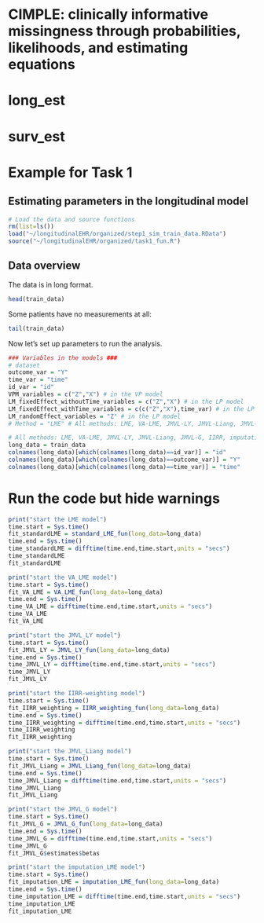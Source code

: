 
# CIMPLE: clinically informative missingness through probabilities, likelihoods, and estimating equations

# long_est
# surv_est

# Example for Task 1
## Estimating parameters in the longitudinal model
```r
# Load the data and source functions
rm(list=ls())
load("~/longitudinalEHR/organized/step1_sim_train_data.RData")
source("~/longitudinalEHR/organized/task1_fun.R")
```

## Data overview
The data is in long format.
```r
head(train_data)
```
Some patients have no measurements at all:
```r
tail(train_data)
```

Now let's set up parameters to run the analysis.
```r
### Variables in the models ###
# dataset
outcome_var = "Y"
time_var = "time"
id_var = "id"
VPM_variables = c("Z","X") # in the VP model
LM_fixedEffect_withoutTime_variables = c("Z","X") # in the LP model
LM_fixedEffect_withTime_variables = c(c("Z","X"),time_var) # in the LP model
LM_randomEffect_variables = "Z" # in the LP model
# Method = "LME" # All methods: LME, VA-LME, JMVL-LY, JMVL-Liang, JMVL-G, IIRR, imputation_LME

# All methods: LME, VA-LME, JMVL-LY, JMVL-Liang, JMVL-G, IIRR, imputation_LME
long_data = train_data
colnames(long_data)[which(colnames(long_data)==id_var)] = "id"
colnames(long_data)[which(colnames(long_data)==outcome_var)] = "Y"
colnames(long_data)[which(colnames(long_data)==time_var)] = "time"
```

# Run the code but hide warnings
```r
print("start the LME model")
time.start = Sys.time()
fit_standardLME = standard_LME_fun(long_data=long_data)
time.end = Sys.time()
time_standardLME = difftime(time.end,time.start,units = "secs")
time_standardLME
fit_standardLME
```

```r
print("start the VA_LME model")
time.start = Sys.time()
fit_VA_LME = VA_LME_fun(long_data=long_data)
time.end = Sys.time()
time_VA_LME = difftime(time.end,time.start,units = "secs")
time_VA_LME
fit_VA_LME
```

```r
print("start the JMVL_LY model")
time.start = Sys.time()
fit_JMVL_LY = JMVL_LY_fun(long_data=long_data)
time.end = Sys.time()
time_JMVL_LY = difftime(time.end,time.start,units = "secs")
time_JMVL_LY
fit_JMVL_LY
```

```r
print("start the IIRR-weighting model")
time.start = Sys.time()
fit_IIRR_weighting = IIRR_weighting_fun(long_data=long_data)
time.end = Sys.time()
time_IIRR_weighting = difftime(time.end,time.start,units = "secs")
time_IIRR_weighting
fit_IIRR_weighting
```

```r
print("start the JMVL_Liang model")
time.start = Sys.time()
fit_JMVL_Liang = JMVL_Liang_fun(long_data=long_data)
time.end = Sys.time()
time_JMVL_Liang = difftime(time.end,time.start,units = "secs")
time_JMVL_Liang
fit_JMVL_Liang
```

```r
print("start the JMVL_G model")
time.start = Sys.time()
fit_JMVL_G = JMVL_G_fun(long_data=long_data)
time.end = Sys.time()
time_JMVL_G = difftime(time.end,time.start,units = "secs")
time_JMVL_G
fit_JMVL_G$estimates$betas
```

```r
print("start the imputation_LME model")
time.start = Sys.time()
fit_imputation_LME = imputation_LME_fun(long_data=long_data)
time.end = Sys.time()
time_imputation_LME = difftime(time.end,time.start,units = "secs")
time_imputation_LME
fit_imputation_LME
```
